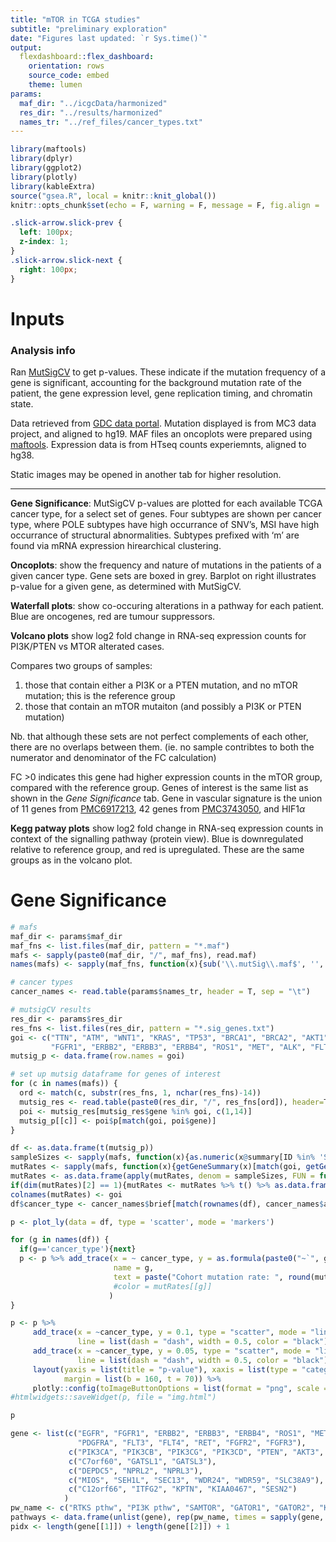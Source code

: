 ```yaml
---
title: "mTOR in TCGA studies"
subtitle: "preliminary exploration"
date: "Figures last updated: `r Sys.time()`"
output: 
  flexdashboard::flex_dashboard:
    orientation: rows
    source_code: embed
    theme: lumen
params:
  maf_dir: "../icgcData/harmonized"
  res_dir: "../results/harmonized"
  names_tr: "../ref_files/cancer_types.txt"
---
```


```r
library(maftools)
library(dplyr)
library(ggplot2)
library(plotly)
library(kableExtra)
source("gsea.R", local = knitr::knit_global())
knitr::opts_chunk$set(echo = F, warning = F, message = F, fig.align = 'center', out.width = '100%')
```

```css

.slick-arrow.slick-prev {
  left: 100px;
  z-index: 1;
}
.slick-arrow.slick-next {
  right: 100px;
}

```

Inputs {.sidebar data-width=300}
=======================================================================
### Analysis info

Ran [MutSigCV](https://software.broadinstitute.org/cancer/cga/mutsig) to get p-values. These indicate if the mutation frequency of a gene is significant, accounting for the background mutation rate of the patient, the gene expression level, gene replication timing, and chromatin state.

Data retrieved from [GDC data portal](https://portal.gdc.cancer.gov/). Mutation displayed is from MC3 data project, and aligned to hg19. MAF files an oncoplots were prepared using [maftools](https://www.bioconductor.org/packages/release/bioc/html/maftools.html). Expression data is from HTseq counts experiemnts, aligned to hg38. 

Static images may be opened in another tab for higher resolution. 

*** 

**Gene Significance**: MutSigCV p-values are plotted for each available TCGA cancer type, for a select set of genes. Four subtypes are shown per cancer type, where POLE subtypes have high occurrance of SNV's, MSI have high occurrance of structural abnormalities. Subtypes prefixed with 'm' are found via mRNA expression hirearchical clustering.  

**Oncoplots**: show the frequency and nature of mutations in the patients of a given cancer type. Gene sets are boxed in grey. Barplot on right illustrates p-value for a given gene, as determined with MutSigCV. 

**Waterfall plots**: show co-occuring alterations in a pathway for each patient. Blue are oncogenes, red are tumour suppressors. 

**Volcano plots** show log2 fold change in RNA-seq expression counts for PI3K/PTEN vs MTOR alterated cases. 

Compares two groups of samples:

1. those that contain either a PI3K or a PTEN mutation, and no mTOR mutation; this is the reference group
2. those that contain an mTOR mutaiton (and possibly a PI3K or PTEN mutation) 

Nb. that although these sets are not perfect complements of each other, there are no overlaps between them. (ie. no sample contribtes to both the numerator and denominator of the FC calculation)

FC >0 indicates this gene had higher expression counts in the mTOR group, compared with the reference group. Genes of interest is the same list as shown in the *Gene Significance* tab. Gene in vascular signature is the union of 11 genes from [PMC6917213](https://www.ncbi.nlm.nih.gov/pmc/articles/PMC6917213/), 42 genes from [PMC3743050](https://www.ncbi.nlm.nih.gov/pmc/articles/PMC3743050/#mmc3), and HIF1$\alpha$

**Kegg patway plots** show log2 fold change in RNA-seq expression counts in context of the signalling pathway (protein view). Blue is downregulated relative to reference group, and red is upregulated. These are the same groups as in the volcano plot. 


Gene Significance 
=======================================================================

```r
# mafs
maf_dir <- params$maf_dir
maf_fns <- list.files(maf_dir, pattern = "*.maf")
mafs <- sapply(paste0(maf_dir, "/", maf_fns), read.maf)
names(mafs) <- sapply(maf_fns, function(x){sub('\\.mutSig\\.maf$', '', x) })

# cancer types
cancer_names <- read.table(params$names_tr, header = T, sep = "\t")

# mutsigCV results
res_dir <- params$res_dir
res_fns <- list.files(res_dir, pattern = "*.sig_genes.txt")
goi <- c("TTN", "ATM", "WNT1", "KRAS", "TP53", "BRCA1", "BRCA2", "AKT1", "AKT2", "AKT3", "TSC1", "TSC2", "EGFR", 
         "FGFR1", "ERBB2", "ERBB3", "ERBB4", "ROS1", "MET", "ALK", "FLT1", "PDGFRA", "FLT3", "FLT4", "RET", "FGFR2", "FGFR3", "DEPDC5", "NPRL2", "NPRL3", "MIOS", "SEH1L", "SEC13", "WDR24", "WDR59", "SLC38A9", "PIK3CA", "PIK3CB", "PIK3CG", "PIK3CD", "PTEN", "MTOR")
mutsig_p <- data.frame(row.names = goi)

# set up mutsig dataframe for genes of interest
for (c in names(mafs)) {
  ord <- match(c, substr(res_fns, 1, nchar(res_fns)-14))
  mutsig_res <- read.table(paste0(res_dir, "/", res_fns[ord]), header=T)
  poi <- mutsig_res[mutsig_res$gene %in% goi, c(1,14)]
  mutsig_p[[c]] <- poi$p[match(goi, poi$gene)]
}
```

```r
df <- as.data.frame(t(mutsig_p))
sampleSizes <- sapply(mafs, function(x){as.numeric(x@summary[ID %in% 'Samples', summary])})
mutRates <- sapply(mafs, function(x){getGeneSummary(x)[match(goi, getGeneSummary(x)$Hugo_Symbol), MutatedSamples]})
mutRates <- as.data.frame(apply(mutRates, denom = sampleSizes, FUN = function(x, denom){ x / denom * 100}, MAR = 1))
if(dim(mutRates)[2] == 1){mutRates <- mutRates %>% t() %>% as.data.frame()} # apply breaks when only one MAF
colnames(mutRates) <- goi
df$cancer_type <- cancer_names$brief[match(rownames(df), cancer_names$abbrev)]

p <- plot_ly(data = df, type = 'scatter', mode = 'markers') 

for (g in names(df)) {
  if(g=='cancer_type'){next}
  p <- p %>% add_trace(x = ~ cancer_type, y = as.formula(paste0("~`", g, "`")),
                       name = g, 
                       text = paste("Cohort mutation rate: ", round(mutRates[[g]], digits = 2) , "%")
                       #color = mutRates[[g]]
                      )
}

p <- p %>% 
     add_trace(x = ~cancer_type, y = 0.1, type = "scatter", mode = "lines", name = "*",
               line = list(dash = "dash", width = 0.5, color = "black")) %>%
     add_trace(x = ~cancer_type, y = 0.05, type = "scatter", mode = "lines", name = "**",
               line = list(dash = "dash", width = 0.5, color = "black")) %>%
     layout(yaxis = list(title = "p-value"), xaxis = list(type = "category", title = ""),
            margin = list(b = 160, t = 70)) %>%
     plotly::config(toImageButtonOptions = list(format = "png", scale = 2))
#htmlwidgets::saveWidget(p, file = "img.html")

p
```

```r

gene <- list(c("EGFR", "FGFR1", "ERBB2", "ERBB3", "ERBB4", "ROS1", "MET", "ALK", "FLT1", 
               "PDGFRA", "FLT3", "FLT4", "RET", "FGFR2", "FGFR3"),
             c("PIK3CA", "PIK3CB", "PIK3CG", "PIK3CD", "PTEN", "AKT3", "MTOR", "AKT2", "TSC2", "TSC1", "AKT1"),
             c("C7orf60", "GATSL1", "GATSL3"),
             c("DEPDC5", "NPRL2", "NPRL3"),
             c("MIOS", "SEH1L", "SEC13", "WDR24", "WDR59", "SLC38A9"),
             c("C12orf66", "ITFG2", "KPTN", "KIAA0467", "SESN2")
            )
pw_name <- c("RTKS pthw", "PI3K pthw", "SAMTOR", "GATOR1", "GATOR2", "KICSTOR")
pathways <- data.frame(unlist(gene), rep(pw_name, times = sapply(gene, length)))
pidx <- length(gene[[1]]) + length(gene[[2]]) + 1

```

